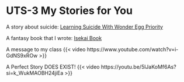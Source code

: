 # UTS-3 My Stories for You

A story about suicide:  [Learning Suicide With Wonder Egg Priority](<https://roxytea.wixsite.com/tarbyultima/post/wondereggprioritybyultima>)

A fantasy book that I wrote: [Isekai Book](<https://drive.google.com/file/d/1FNOzeGAWfki8vhwjgplE_HTZeMb2h2v2/view?usp=sharing>)

A message to my class
{{< video https://www.youtube.com/watch?v=i-GdNS9xROw >}}

A Perfect Story DOES EXIST!
{{< video https://youtu.be/5lJaKoMf6As?si=k_WukMAOBH24jiEa >}}